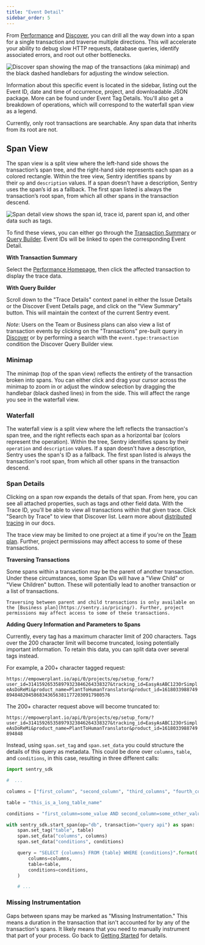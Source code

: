 ```yaml
---
title: "Event Detail"
sidebar_order: 5
---
```


From [Performance](/product/performance/) and [Discover](/product/discover-queries/), you can drill all the way down into a span for a single transaction and traverse multiple directions. This will accelerate your ability to debug slow HTTP requests, database queries, identify associated errors, and root out other bottlenecks.

![Discover span showing the map of the transactions (aka minimap) and the black dashed handlebars for adjusting the window selection.](./perf-event-detail.png)

Information about this specific event is located in the sidebar, listing out the Event ID, date and time of occurrence, project, and downloadable JSON package. More can be found under Event Tag Details. You'll also get a breakdown of operations, which will correspond to the waterfall span view as a legend.

<Alert>
Currently, only root transactions are searchable. Any span data that inherits from its root are not.
</Alert>

## Span View

The span view is a split view where the left-hand side shows the transaction’s span tree, and the right-hand side represents each span as a colored rectangle. Within the tree view, Sentry identifies spans by their `op` and `description` values. If a span doesn’t have a description, Sentry uses the span’s id as a fallback. The first span listed is always the transaction’s root span, from which all other spans in the transaction descend.

![Span detail view shows the span id, trace id, parent span id, and other data such as tags.](./span-details.png)

To find these views, you can either go through the [Transaction Summary](/product/performance/transaction-summary/) or [Query Builder](/product/discover-queries/query-builder/). Event IDs will be linked to open the corresponding Event Detail.

**With Transaction Summary**

Select the [Performance Homepage](/product/performance/), then click the affected transaction to display the trace data.

**With Query Builder**

Scroll down to the "Trace Details" context panel in either the Issue Details or the Discover Event Details page, and click on the "View Summary" button. This will maintain the context of the current Sentry event.

_Note_: Users on the Team or Business plans can also view a list of transaction events by clicking on the "Transactions" pre-built query in [Discover](/product/discover-queries/) or by performing a search with the `event.type:transaction` condition the Discover Query Builder view.

### Minimap

The minimap (top of the span view) reflects the entirety of the transaction broken into spans. You can either click and drag your cursor across the minimap to zoom in or adjust the window selection by dragging the handlebar (black dashed lines) in from the side. This will affect the range you see in the waterfall view.

### Waterfall

The waterfall view is a split view where the left reflects the transaction's span tree, and the right reflects each span as a horizontal bar (colors represent the operation). Within the tree, Sentry identifies spans by their `operation` and `description` values. If a span doesn't have a description, Sentry uses the span's ID as a fallback. The first span listed is always the transaction's root span, from which all other spans in the transaction descend.

### Span Details

Clicking on a span row expands the details of that span. From here, you can see all attached properties, such as tags and other field data. With the Trace ID, you'll be able to view all transactions within that given trace. Click "Search by Trace" to view that Discover list. Learn more about [distributed tracing](/product/performance/distributed-tracing/) in our docs.

<Alert>
<markdown>

The trace view may be limited to one project at a time if you're on the [Team plan](https://sentry.io/pricing/). Further, project permissions may affect access to some of these transactions.

</markdown>
</Alert>

**Traversing Transactions**

Some spans within a transaction may be the parent of another transaction. Under these circumstances, some Span IDs will have a "View Child" or "View Children" button. These will potentially lead to another transaction or a list of transactions.

<Alert>
  <markdown>

    Traversing between parent and child transactions is only available on the [Business plan](https://sentry.io/pricing/). Further, project permissions may affect access to some of these transactions.

</markdown>
</Alert>

**Adding Query Information and Parameters to Spans**

Currently, every tag has a maximum character limit of 200 characters. Tags over the 200 character limit will become truncated, losing potentially important information. To retain this data, you can split data over several tags instead.

For example, a 200+ character tagged request:

`https://empowerplant.io/api/0/projects/ep/setup_form/?user_id=314159265358979323846264338327&tracking_id=EasyAsABC123OrSimpleAsDoReMi&product_name=PlantToHumanTranslator&product_id=161803398874989484820458683436563811772030917980576`

The 200+ character request above will become truncated to:

`https://empowerplant.io/api/0/projects/ep/setup_form/?user_id=314159265358979323846264338327&tracking_id=EasyAsABC123OrSimpleAsDoReMi&product_name=PlantToHumanTranslator&product_id=1618033988749894848`

Instead, using `span.set_tag` and `span.set_data` you could structure the details of this query as metadata. This could be done over `columns`, `table`, and `conditions`, in this case, resulting in three different calls:

```python
import sentry_sdk

#  ...

columns = ["first_column", "second_column", "third_columns", "fourth_column", "fifth_column", "sixth_column"]

table = "this_is_a_long_table_name"

conditions = "first_column=some_value AND second_column=some_other_value AND third_column=yet_another_value"

with sentry_sdk.start_span(op="db", transaction="query api") as span:
    span.set_tag("table", table)
    span.set_data("columns", columns)
    span.set_data("conditions", conditions)

    query = "SELECT {columns} FROM {table} WHERE {conditions}".format(
        columns=columns,
        table=table,
        conditions=conditions,
    )

    # ...
```

### Missing Instrumentation

Gaps between spans may be marked as "Missing Instrumentation." This means a duration in the transaction that isn't accounted for by any of the transaction's spans. It likely means that you need to manually instrument that part of your process. Go back to [Getting Started](/product/performance/getting-started/) for details.
